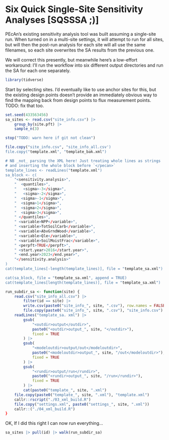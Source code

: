 # Six Quick Single-Site Sensitivity Analyses [SQSSSA ;)]


PEcAn's existing sensitivity analysis tool was built assuming a single-site run.
When turned on in a multi-site settings, it will attempt to run for all sites,
but will then the post-run analysis for each site will all use the same filenames,
so each site overwrites the SA results from the previous one.

We will correct this presently, but meanwhile here's a low-effort workaround:
I'll run the workflow into six different output directories and run the SA for
each one separately.

```r
library(tidverse)
```

Start by selecting sites. I'd eventually like to use anchor sites for this,
but the existing design points doesn't provide an immediately obvious way to
find the mapping back from design points to flux measurement points.
TODO: fix that too.


```r
set.seed(433563456)
sa_sites <- read.csv("site_info.csv") |>
	group_by(site.pft) |>
	sample_n(3)
```

```r
stop("TODO: warn here if git not clean")

file.copy("site_info.csv", "site_info_all.csv')
file.copy("template.xml", "template_bak.xml")

# NB _not_ parsing the XML here! Just treating whole lines as strings
# and inserting the whole block before `</pecan>`
template_lines <- readLines("template.xml")
sa_block <- c(
	"<sensitivity.analysis>",
	"  <quantiles>",
	"   <sigma>-3</sigma>",
	"   <sigma>-2</sigma>",
	"  <sigma>-1</sigma>",
	"  <sigma>1</sigma>",
	"  <sigma>2</sigma>",
	"  <sigma>3</sigma>",
	" </quantiles>",
	" <variable>NPP</variable>",
	" <variable>TotSoilCarb</variable>",
	" <variable>AbvGrndWood</variable>",
	" <variable>Qle</variable>",
	" <variable>SoilMoistFrac</variable>",
	" <perpft>TRUE</perpft>",
	" <start.year>2016</start.year>",
	" <end.year>2023</end.year>",
	"</sensitivity.analysis>"
)
cat(template_lines[-length(template_lines)], file = "template_sa.xml")

cat(sa_block, file = "template_sa.xml", append = TRUE)
cat(template_lines[length(template_lines)], file = "template_sa.xml")
```


```r
run_subdir_sa <- function(site) {
	read.csv("site_info_all.csv") |>
		filter(id == site) |>
		write.csv(paste0("site_info_", site, ".csv"), row.names = FALSE)
		file.copy(paste0("site_info_", site, ".csv"), "site_info.csv")
	readLines("template_sa. xml") |>
		gsub(
			"<outdir>output</outdir>",
			paste0("<outdir>output_", site, "</outdir>"),
			fixed = TRUE
		) |>
		gsub(
			"<modeloutdir>output/out</modeloutdir>",
			paste0("<modeloutdir>output_", site, "/out</modeloutdir>"),
			fixed = TRUE
		) |>
		gsub(
			"<rundir>output/run</rundir>",
			paste0("<rundir>output_", site, "/run</rundir>"),
			fixed = TRUE
		) |>
		cat(paste0("template_", site, ".xml")
	file.copy(paste0("template_", site, ".xml"), "template.xml")
	callr::rscript("./03_xml_build.R")
	file.copy("settings.xml", paste0("settings_", site, ".xml"))
	callr::("./04_xml_build.R")
}
```


OK, If I did this right I can now run everything...

```r
sa_sites |> pull(id) |> walk(run_subdir_sa)
```
